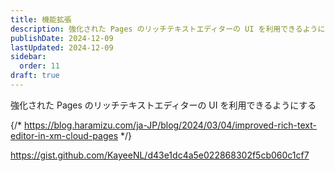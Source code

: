 ```yaml
---
title: 機能拡張
description: 強化された Pages のリッチテキストエディターの UI を利用できるようにする
publishDate: 2024-12-09
lastUpdated: 2024-12-09
sidebar:
  order: 11
draft: true
---
```


強化された Pages のリッチテキストエディターの UI を利用できるようにする

{/* https://blog.haramizu.com/ja-JP/blog/2024/03/04/improved-rich-text-editor-in-xm-cloud-pages */}

https://gist.github.com/KayeeNL/d43e1dc4a5e022868302f5cb060c1cf7

